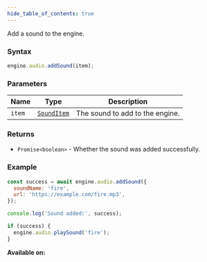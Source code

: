 ```yaml
---
hide_table_of_contents: true
---
```



Add a sound to the engine.

### Syntax

```js
engine.audio.addSound(item);
```

### Parameters

| Name   | Type                                | Description                     |
| ------ | ----------------------------------- | ------------------------------- |
| `item` | [`SoundItem`](/sdk/types/SoundItem) | The sound to add to the engine. |

### Returns

- `Promise<boolean>` - Whether the sound was added successfully.

### Example

```js
const success = await engine.audio.addSound({
  soundName: 'fire',
  url: 'https://example.com/fire.mp3',
});

console.log('Sound added:', success);

if (success) {
  engine.audio.playSound('fire');
}
```

**Available on:** <ClientTag />
